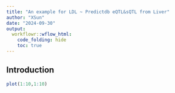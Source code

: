 ```yaml
---
title: "An example for LDL ~ Predictdb eQTL&sQTL from Liver"
author: "XSun"
date: "2024-09-30"
output:
  workflowr::wflow_html:
    code_folding: hide
    toc: true
---
```


## Introduction

```r
plot(1:10,1:10)
```

